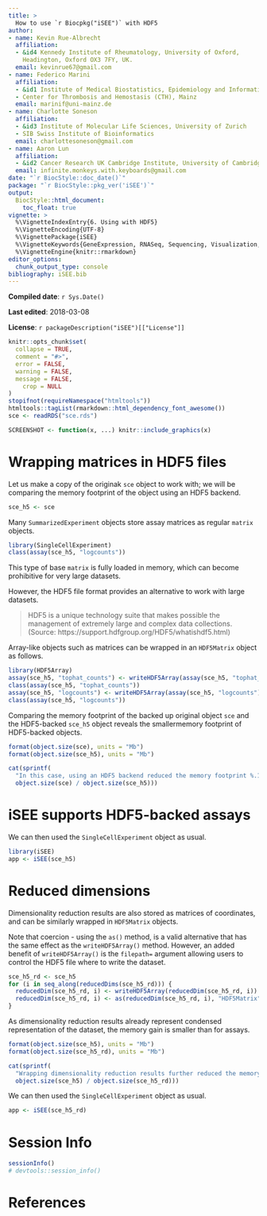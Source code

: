 ```yaml
---
title: >
  How to use `r Biocpkg("iSEE")` with HDF5
author:
- name: Kevin Rue-Albrecht
  affiliation: 
  - &id4 Kennedy Institute of Rheumatology, University of Oxford,
    Headington, Oxford OX3 7FY, UK.
  email: kevinrue67@gmail.com
- name: Federico Marini
  affiliation: 
  - &id1 Institute of Medical Biostatistics, Epidemiology and Informatics (IMBEI), Mainz
  - Center for Thrombosis and Hemostasis (CTH), Mainz
  email: marinif@uni-mainz.de
- name: Charlotte Soneson
  affiliation: 
  - &id3 Institute of Molecular Life Sciences, University of Zurich
  - SIB Swiss Institute of Bioinformatics
  email: charlottesoneson@gmail.com
- name: Aaron Lun
  affiliation: 
  - &id2 Cancer Research UK Cambridge Institute, University of Cambridge
  email: infinite.monkeys.with.keyboards@gmail.com 
date: "`r BiocStyle::doc_date()`"
package: "`r BiocStyle::pkg_ver('iSEE')`"
output: 
  BiocStyle::html_document:
    toc_float: true
vignette: >
  %\VignetteIndexEntry{6. Using with HDF5}
  %\VignetteEncoding{UTF-8}  
  %\VignettePackage{iSEE}
  %\VignetteKeywords{GeneExpression, RNASeq, Sequencing, Visualization, QualityControl, GUI}
  %\VignetteEngine{knitr::rmarkdown}
editor_options: 
  chunk_output_type: console
bibliography: iSEE.bib
---
```


**Compiled date**: `r Sys.Date()`

**Last edited**: 2018-03-08

**License**: `r packageDescription("iSEE")[["License"]]`

```r
knitr::opts_chunk$set(
  collapse = TRUE,
  comment = "#>",
  error = FALSE,
  warning = FALSE,
  message = FALSE,
    crop = NULL
)
stopifnot(requireNamespace("htmltools"))
htmltools::tagList(rmarkdown::html_dependency_font_awesome())
sce <- readRDS("sce.rds")
```

```r
SCREENSHOT <- function(x, ...) knitr::include_graphics(x)
```

# Wrapping matrices in HDF5 files

Let us make a copy of the originak `sce` object to work with; we will be comparing the memory footprint of the object using an HDF5 backend.

```r
sce_h5 <- sce
```

Many `SummarizedExperiment` objects store assay matrices as regular `matrix` objects.

```r
library(SingleCellExperiment)
class(assay(sce_h5, "logcounts"))
```

This type of base `matrix` is fully loaded in memory, which can become prohibitive for very large datasets.

However, the HDF5 file format provides an alternative to work with large datasets.

> HDF5 is a unique technology suite that makes possible the management of extremely large and complex data collections.
> (Source: https://support.hdfgroup.org/HDF5/whatishdf5.html)

Array-like objects such as matrices can be wrapped in an `HDF5Matrix` object as follows.

```r
library(HDF5Array)
assay(sce_h5, "tophat_counts") <- writeHDF5Array(assay(sce_h5, "tophat_counts"))
class(assay(sce_h5, "tophat_counts"))
assay(sce_h5, "logcounts") <- writeHDF5Array(assay(sce_h5, "logcounts"))
class(assay(sce_h5, "logcounts"))
```

Comparing the memory footprint of the backed up original object `sce` and the HDF5-backed `sce_h5` object reveals the smallermemory footprint of HDF5-backed objects.

```r
format(object.size(sce), units = "Mb")
format(object.size(sce_h5), units = "Mb")
```

```r
cat(sprintf(
  "In this case, using an HDF5 backend reduced the memory footprint %.1f-fold.",
  object.size(sce) / object.size(sce_h5)))
```

# iSEE supports HDF5-backed assays

We can then used the `SingleCellExperiment` object as usual.

```r
library(iSEE)
app <- iSEE(sce_h5)
```

# Reduced dimensions

Dimensionality reduction results are also stored as matrices of coordinates, and can be similarly wrapped in `HDF5Matrix` objects.

Note that coercion - using the `as()` method, is a valid alternative that has the same effect as the `writeHDF5Array()` method.
However, an added benefit of `writeHDF5Array()` is the `filepath=` argument allowing users to control the HDF5 file where to write the dataset.

```r
sce_h5_rd <- sce_h5
for (i in seq_along(reducedDims(sce_h5_rd))) {
  reducedDim(sce_h5_rd, i) <- writeHDF5Array(reducedDim(sce_h5_rd, i))
  reducedDim(sce_h5_rd, i) <- as(reducedDim(sce_h5_rd, i), "HDF5Matrix")
}
```

As dimensionality reduction results already represent condensed representation of the dataset, the memory gain is smaller than for assays.

```r
format(object.size(sce_h5), units = "Mb")
format(object.size(sce_h5_rd), units = "Mb")
```

```r
cat(sprintf(
  "Wrapping dimensionality reduction results further reduced the memory footprint %.1f-fold.",
  object.size(sce_h5) / object.size(sce_h5_rd)))
```

We can then used the `SingleCellExperiment` object as usual.

```r
app <- iSEE(sce_h5_rd)
```

# Session Info {.unnumbered}

```r
sessionInfo()
# devtools::session_info()
```

# References {.unnumbered}
